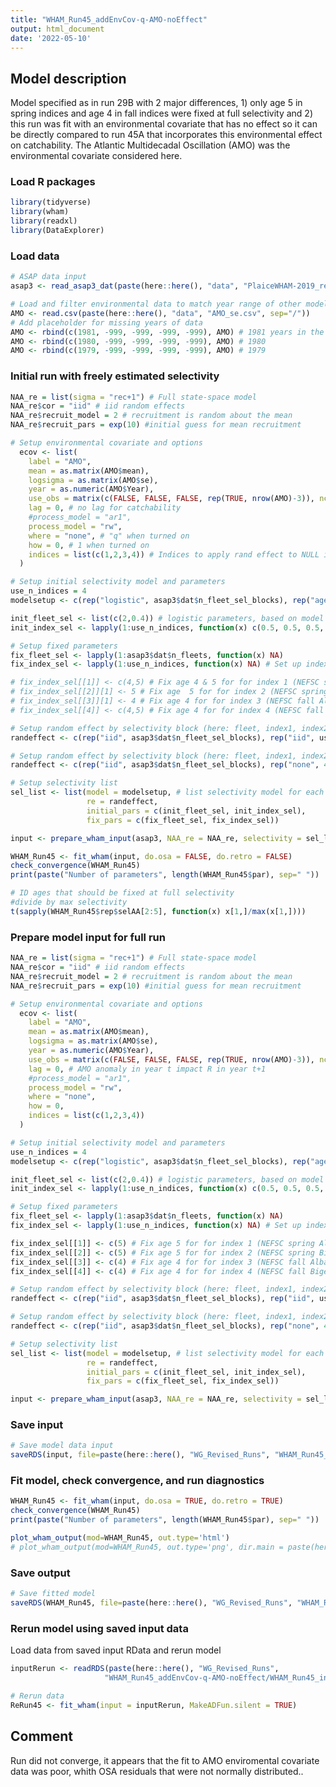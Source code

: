 ```yaml
---
title: "WHAM_Run45_addEnvCov-q-AMO-noEffect"
output: html_document
date: '2022-05-10'
---
```


## Model description
Model specified as in run 29B with 2 major differences, 1) only age 5 in spring indices and age 4 in fall indices were fixed at full selectivity and 2) this run was fit with an environmental covariate that has no effect so it can be directly compared to run 45A that incorporates this environmental effect on catchability. The Atlantic Multidecadal Oscillation (AMO) was the environmental covariate considered here.

### Load R packages
```r
library(tidyverse)
library(wham)
library(readxl)
library(DataExplorer)
```

### Load data
```r
# ASAP data input
asap3 <- read_asap3_dat(paste(here::here(), "data", "PlaiceWHAM-2019_revised_NEFSC-LW-WAA_splitNEFSC-BigUnit.DAT", sep="/"))

# Load and filter environmental data to match year range of other model data
AMO <- read.csv(paste(here::here(), "data", "AMO_se.csv", sep="/"))
# Add placeholder for missing years of data
AMO <- rbind(c(1981, -999, -999, -999, -999), AMO) # 1981 years in the wrong order will cause R to bomb
AMO <- rbind(c(1980, -999, -999, -999, -999), AMO) # 1980
AMO <- rbind(c(1979, -999, -999, -999, -999), AMO) # 1979
```

### Initial run with freely estimated selectivity
```r
NAA_re = list(sigma = "rec+1") # Full state-space model
NAA_re$cor = "iid" # iid random effects
NAA_re$recruit_model = 2 # recruitment is random about the mean
NAA_re$recruit_pars = exp(10) #initial guess for mean recruitment

# Setup environmental covariate and options
  ecov <- list(
    label = "AMO",
    mean = as.matrix(AMO$mean),
    logsigma = as.matrix(AMO$se),
    year = as.numeric(AMO$Year),
    use_obs = matrix(c(FALSE, FALSE, FALSE, rep(TRUE, nrow(AMO)-3)), ncol = 1, nrow=nrow(AMO)), # use all obs except the first 3 (no data 1979, 1980, and 1981 not full year of data in 1981) 
    lag = 0, # no lag for catchability
    #process_model = "ar1",
    process_model = "rw",
    where = "none", # "q" when turned on
    how = 0, # 1 when turned on
    indices = list(c(1,2,3,4)) # Indices to apply rand effect to NULL if not applying to an index (may want to exclude for Bigelow?)
  )

# Setup initial selectivity model and parameters
use_n_indices = 4
modelsetup <- c(rep("logistic", asap3$dat$n_fleet_sel_blocks), rep("age-specific", use_n_indices))

init_fleet_sel <- list(c(2,0.4)) # logistic parameters, based on model type
init_index_sel <- lapply(1:use_n_indices, function(x) c(0.5, 0.5, 0.5, 1, 1, 0.5, 0.5, 0.5, 0.5, 0.5, 0.5))

# Setup fixed parameters
fix_fleet_sel <- lapply(1:asap3$dat$n_fleets, function(x) NA) 
fix_index_sel <- lapply(1:use_n_indices, function(x) NA) # Set up index object

# fix_index_sel[[1]] <- c(4,5) # Fix age 4 & 5 for for index 1 (NEFSC spring Albatross)
# fix_index_sel[[2]][1] <- 5 # Fix age  5 for for index 2 (NEFSC spring Bigelow)
# fix_index_sel[[3]][1] <- 4 # Fix age 4 for for index 3 (NEFSC fall Albatross)
# fix_index_sel[[4]] <- c(4,5) # Fix age 4 for for index 4 (NEFSC fall Bigelow)

# Setup random effect by selectivity block (here: fleet, index1, index2)
randeffect <- c(rep("iid", asap3$dat$n_fleet_sel_blocks), rep("iid", use_n_indices))

# Setup random effect by selectivity block (here: fleet, index1, index2, index3, index4)
randeffect <- c(rep("iid", asap3$dat$n_fleet_sel_blocks), rep("none", 4)) # Don't include selectivity random effects for any surveys 

# Setup selectivity list
sel_list <- list(model = modelsetup, # list selectivity model for each fleet and index
                 re = randeffect,
                 initial_pars = c(init_fleet_sel, init_index_sel),
                 fix_pars = c(fix_fleet_sel, fix_index_sel))

input <- prepare_wham_input(asap3, NAA_re = NAA_re, selectivity = sel_list, ecov=ecov, model_name = "WHAM_Run45") 

WHAM_Run45 <- fit_wham(input, do.osa = FALSE, do.retro = FALSE) 
check_convergence(WHAM_Run45)
print(paste("Number of parameters", length(WHAM_Run45$par), sep=" "))

# ID ages that should be fixed at full selectivity
#divide by max selectivity
t(sapply(WHAM_Run45$rep$selAA[2:5], function(x) x[1,]/max(x[1,])))
```

### Prepare model input for full run
```r
NAA_re = list(sigma = "rec+1") # Full state-space model
NAA_re$cor = "iid" # iid random effects
NAA_re$recruit_model = 2 # recruitment is random about the mean
NAA_re$recruit_pars = exp(10) #initial guess for mean recruitment

# Setup environmental covariate and options
  ecov <- list(
    label = "AMO",
    mean = as.matrix(AMO$mean),
    logsigma = as.matrix(AMO$se),
    year = as.numeric(AMO$Year),
    use_obs = matrix(c(FALSE, FALSE, FALSE, rep(TRUE, nrow(AMO)-3)), ncol = 1, nrow=nrow(AMO)), # use all obs except the first 3 (no data 1979, 1980, and 1981 not full year of data in 1981) 
    lag = 0, # AMO anomaly in year t impact R in year t+1
    #process_model = "ar1",
    process_model = "rw",
    where = "none", 
    how = 0,
    indices = list(c(1,2,3,4))
  )

# Setup initial selectivity model and parameters
use_n_indices = 4
modelsetup <- c(rep("logistic", asap3$dat$n_fleet_sel_blocks), rep("age-specific", use_n_indices))

init_fleet_sel <- list(c(2,0.4)) # logistic parameters, based on model type
init_index_sel <- lapply(1:use_n_indices, function(x) c(0.5, 0.5, 0.5, 1, 1, 0.5, 0.5, 0.5, 0.5, 0.5, 0.5))

# Setup fixed parameters
fix_fleet_sel <- lapply(1:asap3$dat$n_fleets, function(x) NA) 
fix_index_sel <- lapply(1:use_n_indices, function(x) NA) # Set up index object

fix_index_sel[[1]] <- c(5) # Fix age 5 for for index 1 (NEFSC spring Albatross)
fix_index_sel[[2]] <- c(5) # Fix age 5 for for index 2 (NEFSC spring Bigelow)
fix_index_sel[[3]] <- c(4) # Fix age 4 for for index 3 (NEFSC fall Albatross)
fix_index_sel[[4]] <- c(4) # Fix age 4 for for index 4 (NEFSC fall Bigelow)

# Setup random effect by selectivity block (here: fleet, index1, index2)
randeffect <- c(rep("iid", asap3$dat$n_fleet_sel_blocks), rep("iid", use_n_indices))

# Setup random effect by selectivity block (here: fleet, index1, index2, index3, index4)
randeffect <- c(rep("iid", asap3$dat$n_fleet_sel_blocks), rep("none", 4)) # Don't include selectivity random effects for any surveys 

# Setup selectivity list
sel_list <- list(model = modelsetup, # list selectivity model for each fleet and index
                 re = randeffect,
                 initial_pars = c(init_fleet_sel, init_index_sel),
                 fix_pars = c(fix_fleet_sel, fix_index_sel))

input <- prepare_wham_input(asap3, NAA_re = NAA_re, selectivity = sel_list, ecov=ecov, model_name = "WHAM_Run45") 
```

### Save input
```r
# Save model data input
saveRDS(input, file=paste(here::here(), "WG_Revised_Runs", "WHAM_Run45_addEnvCov-q-AMO-noEffect", "WHAM_Run45_input.rds", sep="/"))
```

### Fit model, check convergence, and run diagnostics
```r
WHAM_Run45 <- fit_wham(input, do.osa = TRUE, do.retro = TRUE) 
check_convergence(WHAM_Run45)
print(paste("Number of parameters", length(WHAM_Run45$par), sep=" "))

plot_wham_output(mod=WHAM_Run45, out.type='html')
# plot_wham_output(mod=WHAM_Run45, out.type='png', dir.main = paste(here::here(), "WHAM_Run45", sep="/"))
```

### Save output
```r
# Save fitted model
saveRDS(WHAM_Run45, file=paste(here::here(), "WG_Revised_Runs", "WHAM_Run45_addEnvCov-q-AMO-noEffect", "WHAM_Run45_model.rds", sep="/"))
```

### Rerun model using saved input data
Load data from saved input RData and rerun model
```r
inputRerun <- readRDS(paste(here::here(), "WG_Revised_Runs",
                     "WHAM_Run45_addEnvCov-q-AMO-noEffect/WHAM_Run45_input.rds", sep="/"))

# Rerun data
ReRun45 <- fit_wham(input = inputRerun, MakeADFun.silent = TRUE)
```

## Comment
Run did not converge, it appears that the fit to AMO enviromental covariate data was poor, whith OSA residuals that were not normally distributed..

